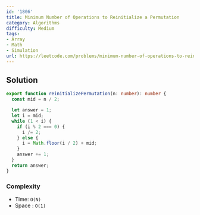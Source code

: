 ```yaml
---
id: '1806'
title: Minimum Number of Operations to Reinitialize a Permutation
category: Algorithms
difficulty: Medium
tags:
- Array
- Math
- Simulation
url: https://leetcode.com/problems/minimum-number-of-operations-to-reinitialize-a-permutation
---
```


## Solution

```typescript filename="solution.ts" copy
export function reinitializePermutation(n: number): number {
  const mid = n / 2;

  let answer = 1;
  let i = mid;
  while (1 < i) {
    if (i % 2 === 0) {
      i /= 2;
    } else {
      i = Math.floor(i / 2) + mid;
    }
    answer += 1;
  }
  return answer;
}
```

### Complexity

- Time: `O(N)`
- Space : `O(1)`

